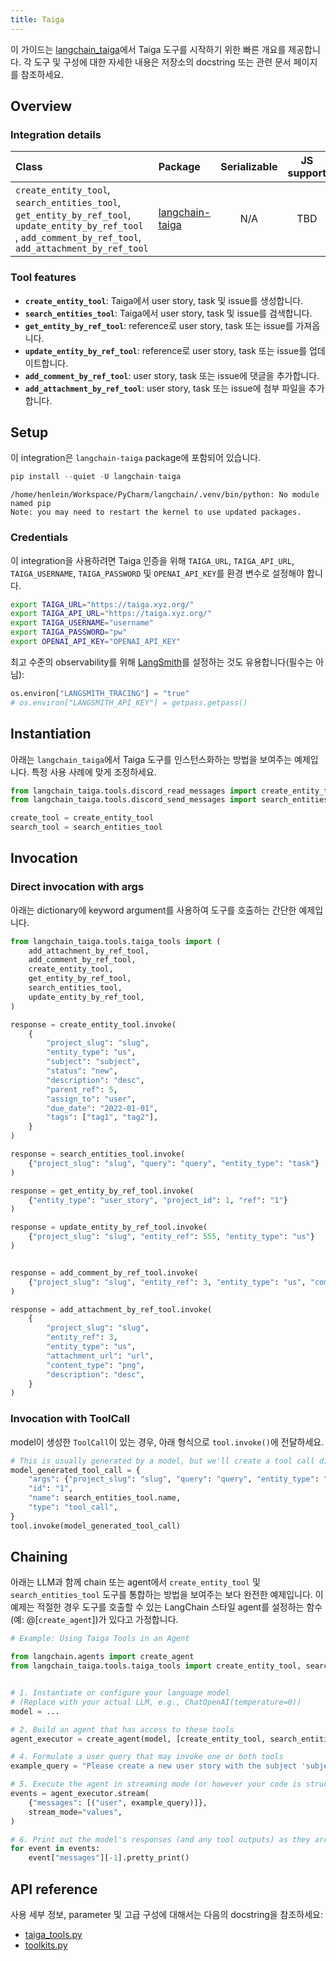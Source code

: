 ```yaml
---
title: Taiga
---
```


이 가이드는 [langchain_taiga](https://github.com/Shikenso-Analytics/langchain-taiga/blob/main/docs/tools.ipynb)에서 Taiga 도구를 시작하기 위한 빠른 개요를 제공합니다. 각 도구 및 구성에 대한 자세한 내용은 저장소의 docstring 또는 관련 문서 페이지를 참조하세요.

## Overview

### Integration details

| Class                                                                                                | Package                                                                    | Serializable | JS support |                                        Version                                        |
|:-----------------------------------------------------------------------------------------------------|:---------------------------------------------------------------------------| :---:        |:------------------------------------------------------------------------------:|:--------------------------------------------------------------------------------------------:|
| `create_entity_tool`, `search_entities_tool`, `get_entity_by_ref_tool`, `update_entity_by_ref_tool` , `add_comment_by_ref_tool`, `add_attachment_by_ref_tool` | [langchain-taiga](https://github.com/Shikenso-Analytics/langchain-taiga)   | N/A          |                                      TBD                                       | ![PyPI - Version](https://img.shields.io/pypi/v/langchain-taiga?style=flat-square&label=%20) |

### Tool features

- **`create_entity_tool`**: Taiga에서 user story, task 및 issue를 생성합니다.
- **`search_entities_tool`**: Taiga에서 user story, task 및 issue를 검색합니다.
- **`get_entity_by_ref_tool`**: reference로 user story, task 또는 issue를 가져옵니다.
- **`update_entity_by_ref_tool`**: reference로 user story, task 또는 issue를 업데이트합니다.
- **`add_comment_by_ref_tool`**: user story, task 또는 issue에 댓글을 추가합니다.
- **`add_attachment_by_ref_tool`**: user story, task 또는 issue에 첨부 파일을 추가합니다.

## Setup

이 integration은 `langchain-taiga` package에 포함되어 있습니다.

```python
pip install --quiet -U langchain-taiga
```

```output
/home/henlein/Workspace/PyCharm/langchain/.venv/bin/python: No module named pip
Note: you may need to restart the kernel to use updated packages.
```

### Credentials

이 integration을 사용하려면 Taiga 인증을 위해 `TAIGA_URL`, `TAIGA_API_URL`, `TAIGA_USERNAME`, `TAIGA_PASSWORD` 및 `OPENAI_API_KEY`를 환경 변수로 설정해야 합니다.

```bash
export TAIGA_URL="https://taiga.xyz.org/"
export TAIGA_API_URL="https://taiga.xyz.org/"
export TAIGA_USERNAME="username"
export TAIGA_PASSWORD="pw"
export OPENAI_API_KEY="OPENAI_API_KEY"
```

최고 수준의 observability를 위해 [LangSmith](https://smith.langchain.com/)를 설정하는 것도 유용합니다(필수는 아님):

```python
os.environ["LANGSMITH_TRACING"] = "true"
# os.environ["LANGSMITH_API_KEY"] = getpass.getpass()
```

## Instantiation

아래는 `langchain_taiga`에서 Taiga 도구를 인스턴스화하는 방법을 보여주는 예제입니다. 특정 사용 사례에 맞게 조정하세요.

```python
from langchain_taiga.tools.discord_read_messages import create_entity_tool
from langchain_taiga.tools.discord_send_messages import search_entities_tool

create_tool = create_entity_tool
search_tool = search_entities_tool
```

## Invocation

### Direct invocation with args

아래는 dictionary에 keyword argument를 사용하여 도구를 호출하는 간단한 예제입니다.

```python
from langchain_taiga.tools.taiga_tools import (
    add_attachment_by_ref_tool,
    add_comment_by_ref_tool,
    create_entity_tool,
    get_entity_by_ref_tool,
    search_entities_tool,
    update_entity_by_ref_tool,
)

response = create_entity_tool.invoke(
    {
        "project_slug": "slug",
        "entity_type": "us",
        "subject": "subject",
        "status": "new",
        "description": "desc",
        "parent_ref": 5,
        "assign_to": "user",
        "due_date": "2022-01-01",
        "tags": ["tag1", "tag2"],
    }
)

response = search_entities_tool.invoke(
    {"project_slug": "slug", "query": "query", "entity_type": "task"}
)

response = get_entity_by_ref_tool.invoke(
    {"entity_type": "user_story", "project_id": 1, "ref": "1"}
)

response = update_entity_by_ref_tool.invoke(
    {"project_slug": "slug", "entity_ref": 555, "entity_type": "us"}
)


response = add_comment_by_ref_tool.invoke(
    {"project_slug": "slug", "entity_ref": 3, "entity_type": "us", "comment": "new"}
)

response = add_attachment_by_ref_tool.invoke(
    {
        "project_slug": "slug",
        "entity_ref": 3,
        "entity_type": "us",
        "attachment_url": "url",
        "content_type": "png",
        "description": "desc",
    }
)
```

### Invocation with ToolCall

model이 생성한 `ToolCall`이 있는 경우, 아래 형식으로 `tool.invoke()`에 전달하세요.

```python
# This is usually generated by a model, but we'll create a tool call directly for demo purposes.
model_generated_tool_call = {
    "args": {"project_slug": "slug", "query": "query", "entity_type": "task"},
    "id": "1",
    "name": search_entities_tool.name,
    "type": "tool_call",
}
tool.invoke(model_generated_tool_call)
```

## Chaining

아래는 LLM과 함께 chain 또는 agent에서 `create_entity_tool` 및 `search_entities_tool` 도구를 통합하는 방법을 보여주는 보다 완전한 예제입니다. 이 예제는 적절한 경우 도구를 호출할 수 있는 LangChain 스타일 agent를 설정하는 함수(예: @[`create_agent`])가 있다고 가정합니다.

```python
# Example: Using Taiga Tools in an Agent

from langchain.agents import create_agent
from langchain_taiga.tools.taiga_tools import create_entity_tool, search_entities_tool


# 1. Instantiate or configure your language model
# (Replace with your actual LLM, e.g., ChatOpenAI(temperature=0))
model = ...

# 2. Build an agent that has access to these tools
agent_executor = create_agent(model, [create_entity_tool, search_entities_tool])

# 4. Formulate a user query that may invoke one or both tools
example_query = "Please create a new user story with the subject 'subject' in slug project: 'slug'"

# 5. Execute the agent in streaming mode (or however your code is structured)
events = agent_executor.stream(
    {"messages": [("user", example_query)]},
    stream_mode="values",
)

# 6. Print out the model's responses (and any tool outputs) as they arrive
for event in events:
    event["messages"][-1].pretty_print()
```

## API reference

사용 세부 정보, parameter 및 고급 구성에 대해서는 다음의 docstring을 참조하세요:

- [taiga_tools.py](https://github.com/Shikenso-Analytics/langchain-taiga/blob/main/langchain_taiga/tools/taiga_tools.py)
- [toolkits.py](https://github.com/Shikenso-Analytics/langchain-taiga/blob/main/langchain_taiga/toolkits.py)